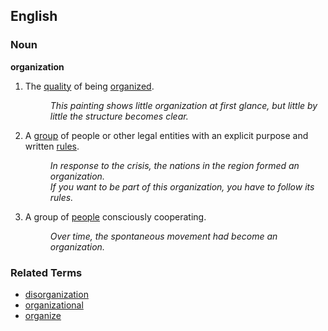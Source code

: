 ==English==<!-- dmh (why can't Johnny log in?) -->

===Noun===
'''organization'''

# The [[quality]] of being [[organize]]d.
#: ''This painting shows little organization at first glance, but little by little the structure becomes clear.''
# A [[group]] of people or other legal entities with an explicit purpose and written [[rule]]s.
#: ''In response to the crisis, the nations in the region formed an organization.''
#: ''If you want to be part of this organization, you have to follow its rules.''
# A group of [[people]] consciously cooperating.
#: ''Over time, the spontaneous movement had become an organization.''

===Related Terms===
*[[disorganization]]
*[[organizational]]
*[[organize]]